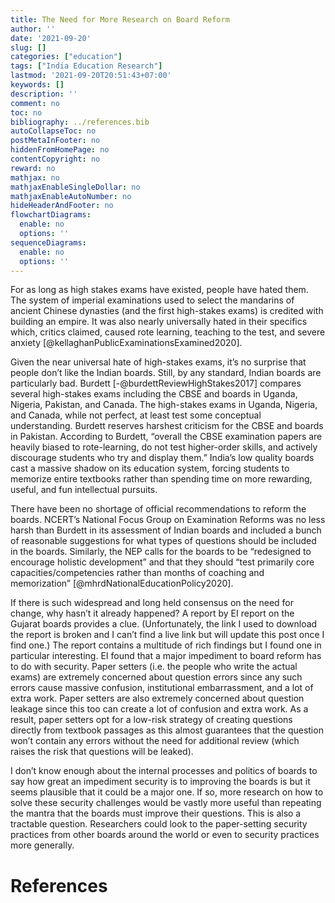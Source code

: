 ---
title: The Need for More Research on Board Reform
author: ''
date: '2021-09-20'
slug: []
categories: ["education"]
tags: ["India Education Research"]
lastmod: '2021-09-20T20:51:43+07:00'
keywords: []
description: ''
comment: no
toc: no
bibliography: ../references.bib
autoCollapseToc: no
postMetaInFooter: no
hiddenFromHomePage: no
contentCopyright: no
reward: no
mathjax: no
mathjaxEnableSingleDollar: no
mathjaxEnableAutoNumber: no
hideHeaderAndFooter: no
flowchartDiagrams:
  enable: no
  options: ''
sequenceDiagrams:
  enable: no
  options: ''
---

For as long as high stakes exams have existed, people have hated them. The system of imperial examinations used to select the mandarins of ancient Chinese dynasties (and the first high-stakes exams) is credited with building an empire. It was also nearly universally hated in their specifics which, critics claimed, caused rote learning, teaching to the test, and severe anxiety [@kellaghanPublicExaminationsExamined2020].

Given the near universal hate of high-stakes exams, it’s no surprise that people don’t like the Indian boards. Still, by any standard, Indian boards are particularly bad. Burdett [-@burdettReviewHighStakes2017] compares several high-stakes exams including the CBSE and boards in Uganda, Nigeria, Pakistan, and Canada. The high-stakes exams in Uganda, Nigeria, and Canada, while not perfect, at least test some conceptual understanding. Burdett reserves harshest criticism for the CBSE and boards in Pakistan. According to Burdett, “overall the CBSE examination papers are heavily biased to rote-learning, do not test higher-order skills, and actively discourage students who try and display them.” India’s low quality boards cast a massive shadow on its education system, forcing students to memorize entire textbooks rather than spending time on more rewarding, useful, and fun intellectual pursuits. 

There have been no shortage of official recommendations to reform the boards. NCERT’s National Focus Group on Examination Reforms was no less harsh than Burdett in its assessment of Indian boards and included a bunch of reasonable suggestions for what types of questions should be included in the boards. Similarly, the NEP calls for the boards to be “redesigned to encourage holistic development” and that they should “test primarily core capacities/competencies rather than months of coaching and memorization” [@mhrdNationalEducationPolicy2020].

If there is such widespread and long held consensus on the need for change, why hasn’t it already happened? A report by EI report on the Gujarat boards provides a clue. (Unfortunately, the link I used to download the report is broken and I can’t find a live link but will update this post once I find one.)  The report contains a multitude of rich findings but I found one in particular interesting. EI found that a major impediment to board reform has to do with security. Paper setters (i.e. the people who write the actual exams) are extremely concerned about question errors since any such errors cause massive confusion, institutional embarrassment, and a lot of extra work. Paper setters are also extremely concerned about question leakage since this too can create a lot of confusion and extra work. As a result, paper setters opt for a low-risk strategy of creating questions directly from textbook passages as this almost guarantees that the question won’t contain any errors without the need for additional review (which raises the risk that questions will be leaked). 

I don’t know enough about the internal processes and politics of boards to say how great an impediment security is to improving the boards is but it seems plausible that it could be a major one. If so, more research on how to solve these security challenges would be vastly more useful than repeating the mantra that the boards must improve their questions. This is also a tractable question. Researchers could look to the paper-setting security practices from other boards around the world or even to security practices more generally. 

# References


